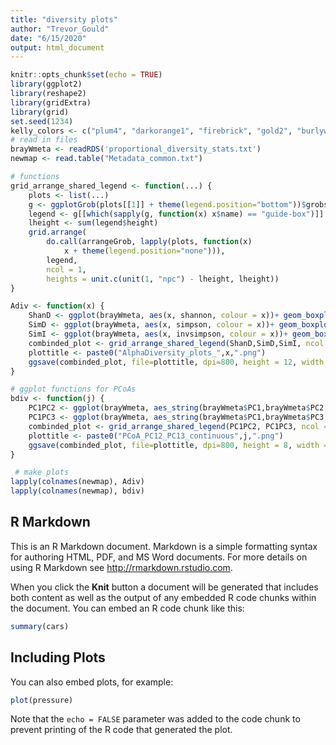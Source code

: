 ```yaml
---
title: "diversity plots"
author: "Trevor_Gould"
date: "6/15/2020"
output: html_document
---
```


```r
knitr::opts_chunk$set(echo = TRUE)
library(ggplot2)
library(reshape2)
library(gridExtra)
library(grid)
set.seed(1234)
kelly_colors <- c("plum4", "darkorange1", "firebrick", "gold2", "burlywood3", "gray51", "springgreen4", "lightpink2", "deepskyblue4", "lightsalmon2", "mediumpurple4", "orange", "maroon", "yellow3", "brown4", "yellow4", "sienna4", "chocolate", "gray19","#74c476", "lightskyblue2")
# read in files
brayWmeta <- readRDS('proportional_diversity_stats.txt')
newmap <- read.table("Metadata_common.txt")
```


```r
# functions
grid_arrange_shared_legend <- function(...) {
    plots <- list(...)
    g <- ggplotGrob(plots[[1]] + theme(legend.position="bottom"))$grobs
    legend <- g[[which(sapply(g, function(x) x$name) == "guide-box")]]
    lheight <- sum(legend$height)
    grid.arrange(
        do.call(arrangeGrob, lapply(plots, function(x)
            x + theme(legend.position="none"))),
        legend,
        ncol = 1,
        heights = unit.c(unit(1, "npc") - lheight, lheight))
}

Adiv <- function(x) {
    ShanD <- ggplot(brayWmeta, aes(x, shannon, colour = x))+ geom_boxplot(outlier.shape = NA) + geom_point(position=position_jitterdodge(),alpha=0.3)+ theme_bw() + theme(legend.position = "bottom") + ylab("Shannon") + theme(axis.title.x=element_blank(), axis.text.x=element_blank(),axis.ticks.x=element_blank())
    SimD <- ggplot(brayWmeta, aes(x, simpson, colour = x))+ geom_boxplot(outlier.shape = NA) + geom_point(position=position_jitterdodge(),alpha=0.3)+ theme_bw() + theme(legend.position = "bottom") + ylab("Simpson") + theme(axis.title.x=element_blank(), axis.text.x=element_blank(),axis.ticks.x=element_blank())
    SimI <- ggplot(brayWmeta, aes(x, invsimpson, colour = x))+ geom_boxplot(outlier.shape = NA) + geom_point(position=position_jitterdodge(),alpha=0.3)+ theme_bw() + theme(legend.position = "bottom") + ylab("Inverse_Simpson") + theme(axis.text.x = element_text(angle = 90, hjust = 1))
    combinded_plot <- grid_arrange_shared_legend(ShanD,SimD,SimI, ncol = 1)
    plottitle <- paste0("AlphaDiversity_plots_",x,".png")
    ggsave(combinded_plot, file=plottitle, dpi=800, height = 12, width = 6, units = "in")
}

# ggplot functions for PCoAs
bdiv <- function(j) {
    PC1PC2 <- ggplot(brayWmeta, aes_string(brayWmeta$PC1,brayWmeta$PC2, colour = j)) + geom_point(size=2) + theme_bw() + theme(legend.position = "bottom")  + xlab(paste0("PC1: ",(var_explained[1]), "% variance")) + ylab(paste0("PC2: ",(var_explained[2]), "% variance"))
    PC1PC3 <- ggplot(brayWmeta, aes_string(brayWmeta$PC1,brayWmeta$PC3, colour = j)) + geom_point(size=2) + theme_bw() + theme(legend.position = "bottom")  + xlab(paste0("PC1: ",(var_explained[1]), "% variance")) + ylab(paste0("PC3: ",(var_explained[3]), "% variance"))
    combinded_plot <- grid_arrange_shared_legend(PC1PC2, PC1PC3, ncol = 1)
    plottitle <- paste0("PCoA_PC12_PC13_continuous",j,".png")
    ggsave(combinded_plot, file=plottitle, dpi=800, height = 8, width = 6, units = "in")
}

 # make plots   
lapply(colnames(newmap), Adiv)
lapply(colnames(newmap), bdiv)
```
## R Markdown

This is an R Markdown document. Markdown is a simple formatting syntax for authoring HTML, PDF, and MS Word documents. For more details on using R Markdown see <http://rmarkdown.rstudio.com>.

When you click the **Knit** button a document will be generated that includes both content as well as the output of any embedded R code chunks within the document. You can embed an R code chunk like this:

```r
summary(cars)
```

## Including Plots

You can also embed plots, for example:

```r
plot(pressure)
```

Note that the `echo = FALSE` parameter was added to the code chunk to prevent printing of the R code that generated the plot.
